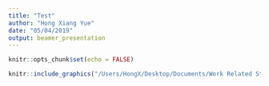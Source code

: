 ```yaml
---
title: "Test"
author: "Hong Xiang Yue"
date: "05/04/2019"
output: beamer_presentation
---
```


```r
knitr::opts_chunk$set(echo = FALSE)
```

```r
knitr::include_graphics("/Users/HongX/Desktop/Documents/Work Related Stuff/Monash Tutoring/ETC2410/2019/Tutorials/Week 6/table_flip.jpg")
```